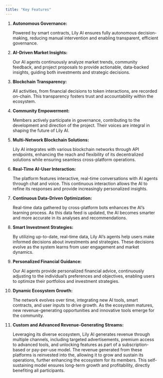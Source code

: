 ```yaml
---
title: "Key Features"
---
```


1. **Autonomous Governance:**

    

   Powered by smart contracts, Lily AI ensures fully autonomous decision-making, reducing manual intervention and enabling transparent, efficient governance.

2. **AI-Driven Market Insights:**

    Our AI agents continuously analyze market trends, community feedback, and project proposals to provide actionable, data-backed insights, guiding both investments and strategic decisions.

3. **Blockchain Transparency:**

    All activities, from financial decisions to token interactions, are recorded on-chain. This transparency fosters trust and accountability within the ecosystem.

4. **Community Empowerment:**

    Members actively participate in governance, contributing to the development and direction of the project. Their voices are integral in shaping the future of Lily AI.

5. **Multi-Network Blockchain Solutions:**

    

   Lily AI integrates with various blockchain networks through API endpoints, enhancing the reach and flexibility of its decentralized solutions while ensuring seamless cross-platform operations.

6. **Real-Time AI-User Interaction:**

    

   The platform features interactive, real-time conversations with AI agents through chat and voice. This continuous interaction allows the AI to refine its responses and provide increasingly personalized insights.

7. **Continuous Data-Driven Optimization:**

    

   Real-time data gathered by cross-platform bots enhances the AI’s learning process. As this data feed is updated, the AI becomes smarter and more accurate in its analyses and recommendations.

8. **Smart Investment Strategies:**

    

   By utilizing up-to-date, real-time data, Lily AI’s agents help users make informed decisions about investments and strategies. These decisions evolve as the system learns from user engagement and market dynamics.

9. **Personalized Financial Guidance:**

    

   Our AI agents provide personalized financial advice, continuously adjusting to the individual’s preferences and objectives, enabling users to optimize their portfolios and investment strategies.

10. **Dynamic Ecosystem Growth:**

     

    The network evolves over time, integrating new AI tools, smart contracts, and user inputs to drive growth. As the ecosystem matures, new revenue-generating opportunities and innovative tools emerge for the community.

11. **Custom and Advanced Revenue-Generating Streams:**

     

    Leveraging its diverse ecosystem, Lily AI generates revenue through multiple channels, including targeted advertisements, premium access to advanced tools, and unlocking features as part of a subscription-based or pay-per-use model. The revenue generated from these platforms is reinvested into the, allowing it to grow and sustain its operations, further enhancing the ecosystem for its members. This self-sustaining model ensures long-term growth and profitability, directly benefiting all participants.